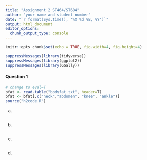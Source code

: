 ```yaml
---
title: "Assignment 2 ST464/ST684"
author: "your name and student number"
date: "`r format(Sys.time(), '%X %d %B, %Y')`"
output: html_document
editor_options: 
  chunk_output_type: console
---
```


```r
knitr::opts_chunk$set(echo = TRUE, fig.width=4, fig.height=4)
```


```r
suppressMessages(library(tidyverse))
suppressMessages(library(ggplot2))
suppressMessages(library(GGally))

```



#### Question 1



```r
# change to eval=T
bfat <- read.table("bodyfat.txt", header=T)
bfat <- bfat[,c("neck","abdomen", "knee", "ankle")]
source("h2code.R")
```

(a)
```r

```


(b)
```r

```




(c)
```r

```



(d)
```r

```


